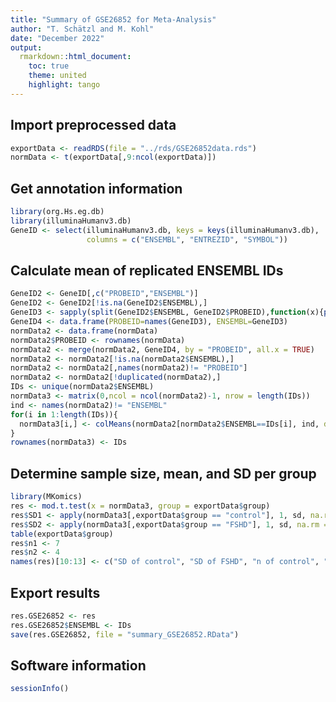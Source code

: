 ```yaml
---
title: "Summary of GSE26852 for Meta-Analysis"
author: "T. Schätzl and M. Kohl"
date: "December 2022"
output:
  rmarkdown::html_document:
    toc: true
    theme: united
    highlight: tango
---
```



## Import preprocessed data

```r
exportData <- readRDS(file = "../rds/GSE26852data.rds")
normData <- t(exportData[,9:ncol(exportData)])
```


## Get annotation information

```r
library(org.Hs.eg.db)
library(illuminaHumanv3.db)
GeneID <- select(illuminaHumanv3.db, keys = keys(illuminaHumanv3.db),
                 columns = c("ENSEMBL", "ENTREZID", "SYMBOL"))
```


## Calculate mean of replicated ENSEMBL IDs

```r
GeneID2 <- GeneID[,c("PROBEID","ENSEMBL")]
GeneID2 <- GeneID2[!is.na(GeneID2$ENSEMBL),]
GeneID3 <- sapply(split(GeneID2$ENSEMBL, GeneID2$PROBEID),function(x){paste(sort(x),collapse = " | ")})
GeneID4 <- data.frame(PROBEID=names(GeneID3), ENSEMBL=GeneID3)
normData2 <- data.frame(normData)
normData2$PROBEID <- rownames(normData)
normData2 <- merge(normData2, GeneID4, by = "PROBEID", all.x = TRUE)
normData2 <- normData2[!is.na(normData2$ENSEMBL),]
normData2 <- normData2[,names(normData2)!= "PROBEID"]
normData2 <- normData2[!duplicated(normData2),]
IDs <- unique(normData2$ENSEMBL)
normData3 <- matrix(0,ncol = ncol(normData2)-1, nrow = length(IDs))
ind <- names(normData2)!= "ENSEMBL"
for(i in 1:length(IDs)){
  normData3[i,] <- colMeans(normData2[normData2$ENSEMBL==IDs[i], ind, drop = FALSE], na.rm = TRUE)
}
rownames(normData3) <- IDs
```


## Determine sample size, mean, and SD per group

```r
library(MKomics)
res <- mod.t.test(x = normData3, group = exportData$group)
res$SD1 <- apply(normData3[,exportData$group == "control"], 1, sd, na.rm = TRUE)
res$SD2 <- apply(normData3[,exportData$group == "FSHD"], 1, sd, na.rm = TRUE)
table(exportData$group)
res$n1 <- 7
res$n2 <- 4
names(res)[10:13] <- c("SD of control", "SD of FSHD", "n of control", "n of FSHD")
```


## Export results

```r
res.GSE26852 <- res
res.GSE26852$ENSEMBL <- IDs
save(res.GSE26852, file = "summary_GSE26852.RData")
```


## Software information

```r
sessionInfo()
```

